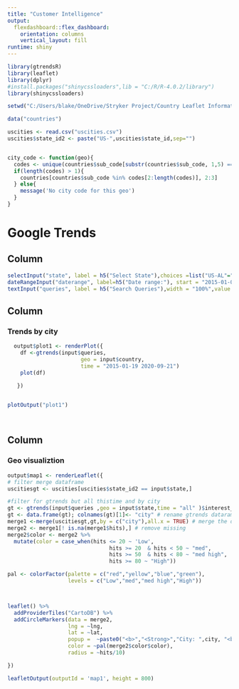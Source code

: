 ---
title: "Customer Intelligence"
output: 
  flexdashboard::flex_dashboard:
    orientation: columns
    vertical_layout: fill
runtime: shiny
---

```{r global, include=FALSE}
 
library(gtrendsR)
library(leaflet)
library(dplyr)
#install.packages("shinycssloaders",lib = "C:/R/R-4.0.2/library")
library(shinycssloaders)

setwd("C:/Users/blake/OneDrive/Stryker Project/Country Leaflet Information Dashboard/Building Leaflet Final Interactive Map/Leaflet Map App")

data("countries")

uscities <- read.csv("uscities.csv")
uscities$state_id2 <- paste("US-",uscities$state_id,sep="")


city_code <- function(geo){
  codes <- unique(countries$sub_code[substr(countries$sub_code, 1,5) == geo])
  if(length(codes) > 1){
    countries[countries$sub_code %in% codes[2:length(codes)], 2:3]
  } else{
    message('No city code for this geo')
  }
}
```


# Google Trends

Column {data-width=200 .sidebar}
-----------------------------------------------------------------------

```{r}
selectInput("state", label = h5("Select State"),choices =list("US-AL"="US-AL","US-MI"="US-MI","US-CA"="US-CA"), selected = "US-MI") 
dateRangeInput("daterange", label=h5("Date range:"), start = "2015-01-01",end = Sys.Date()-1)
textInput("queries", label = h5("Search Queries"),width = "100%",value = 'Dominos')


```

Column {data-width=450}
-----------------------------------------------------------------------

### Trends by city 

```{r}

  output$plot1 <- renderPlot({
    df <-gtrends(input$queries,
                       geo = input$country,
                       time = "2015-01-19 2020-09-21")
    plot(df)
     
   })


plotOutput("plot1")

 
```


Column {data-width=450}
------------------------------------------------------------------------

### Geo visualiztion

```{r}
 
output$map1 <- renderLeaflet({
# filter merge dataframe
uscitiesgt <- uscities[uscities$state_id2 == input$state,]

#filter for gtrends but all thistime and by city
gt <- gtrends(input$queries ,geo = input$state,time = "all" )$interest_by_city
gt <- data.frame(gt); colnames(gt)[1]<- "city" # rename gtrends datarame and column 1
merge1 <-merge(uscitiesgt,gt,by = c("city"),all.x = TRUE) # merge the dataframes
merge2 <- merge1[! is.na(merge1$hits),] # remove missing
merge2$color <- merge2 %>%
  mutate(color = case_when(hits <= 20 ~ 'Low',
                                hits >= 20  & hits < 50 ~ "med",
                                hits >= 50  & hits < 80 ~ "med high",
                                hits >= 80 ~ "High"))

pal <- colorFactor(palette = c("red","yellow","blue","green"),
                   levels = c("Low","med","med high","High"))



leaflet() %>%
  addProviderTiles("CartoDB") %>%
  addCircleMarkers(data = merge2,
                   lng = ~lng,
                   lat = ~lat,
                   popup =  ~paste0("<b>","<Strong>","City: ",city, "<b>", "<br/>","<Strong>","Population Density: ",density,"<br/>","<b>","<Strong>","Google Searches: ",hits,"<b>"), # making bold and add break
                   color = ~pal(merge2$color$color),
                   radius = ~hits/10)

})

leafletOutput(outputId = 'map1', height = 800)

```

